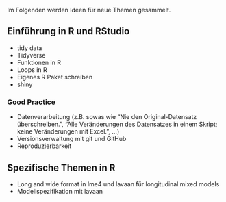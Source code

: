 Im Folgenden werden Ideen für neue Themen gesammelt. 

## Einführung in R und RStudio

- tidy data
- Tidyverse
- Funktionen in R
- Loops in R
- Eigenes R Paket schreiben
- shiny

### Good Practice

- Datenverarbeitung (z.B. sowas wie "Nie den Original-Datensatz überschreiben.", "Alle Veränderungen des Datensatzes in einem Skript; keine Veränderungen mit Excel.", ...)
- Versionsverwaltung mit git und GitHub
- Reproduzierbarkeit


## Spezifische Themen in R

- Long and wide format in lme4 und lavaan für longitudinal mixed models
- Modellspezifikation mit lavaan
